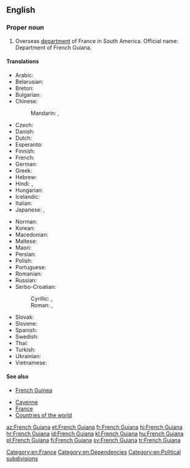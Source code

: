==English==
{{wikipedia}}

===Proper noun===
{{en-proper noun}}

# Overseas [[department]] of France in South America. Official name: Department of French Guiana.

====Translations====
{{trans-top|Department of French Guiana}}
* Arabic: {{t|ar|غيانا الفرنسية|f|tr=ghiyaana al-faransíyya}}
* Belarusian: {{t|be|Французская Гвіяна|f|tr=Francúzskaja Hvijána}}
* Breton: {{t|br|Gwiana c'hall}}
* Bulgarian: {{t|bg|Френска Гвиана|f|tr=Frénska Gviána}}
* Chinese:
*: Mandarin: {{t+|cmn|法屬圭亞那|sc=Hani}}, {{t|cmn|法属圭亚那|tr=Fà shǔ Guīyǎnà|sc=Hani}}
* Czech: {{t+|cs|Francouzská Guyana|f}}
* Danish: {{t|da|Fransk Guyana}}
* Dutch: {{t|nl|Frans Guyana}}
* Esperanto: {{t|eo|Franca Gviano}}
* Finnish: {{t|fi|Ranskan Guayana}}
* French: {{t+|fr|Guyane française|f}}
* German: {{t+|de|Französisch-Guayana|n}}
* Greek: {{t|el|Γαλλική Γουιάνα|f}}
* Hebrew: {{t|he|גיאנה הצרפתית|f|tr=giana ha-tsorfatít}}
* Hindi: {{t|hi|फ़्रेंच गयाना|tr=frēnc gayānā}}, {{t|hi|फ्रेंच गयाना|tr=frēnc gayānā, phrēnc gayānā}}
* Hungarian: {{t|hu|Francia Guayana}}
* Icelandic: {{t|is|Franska Gvæjana}}
* Italian: {{t|it|Guiana francese|f}}
* Japanese: {{t|ja|フランス領ギアナ|tr=Furansu-ryō Giana}}, {{t|ja|仏領ギアナ|tr=Futsu-ryō Giana}}
{{trans-mid}}
* Norman: {{t|nrf|Guyane Française|f}}
* Korean: {{t+|ko|프랑스령 기아나|tr=Peurangseuryeong Giana|sc=Hang}}
* Macedonian: {{t|mk|Француска Гвајана|f|tr=Fráncuska Gvajána}}
* Maltese: {{t|mt|Gujana Franċiża|f|alt=il-Gujana Franċiża}}
* Maori: {{t|mi|Kaiana Wīwī}}
* Persian: {{t|fa|گویان فرانسه}}
* Polish: {{t+|pl|Gujana Francuska|f}}
* Portuguese: {{t+|pt|Guiana Francesa}}
* Romanian: {{t|ro|Guyana Franceză|f}}
* Russian: {{t|ru|Французская Гвиана|f|tr=Francúzskaja Gviána}}
* Serbo-Croatian:
*: Cyrillic: {{t|sh|Француска Гвајана|f|sc=Cyrl}}, {{t|sh|Француска Гвијана|f|sc=Cyrl}}
*: Roman: {{t|sh|Francuska Gvajana|f}}, {{t|sh|Francuska Gvijana|f}}
* Slovak: {{t|sk|Francúzska Guyana|f}}
* Slovene: {{t|sl|Francóska Gvajána|f}}
* Spanish: {{t+|es|Guayana Francesa}}
* Swedish: {{t+|sv|Franska Guyana}}
* Thai: {{t|th|เฟรนช์เกียนา|tr=french gianaa}}
* Turkish: {{t+|tr|Fransız Guyanası}}
* Ukrainian: {{t|uk|Французька Гвіана|f|tr=Francúz'ka Hviána}}
* Vietnamese: {{t|vi|Guyane thuộc Pháp}}
{{trans-bottom}}

====See also====
* {{qualifier|not to be confused with}} [[French Guinea]]
* [[Cayenne]]
* [[France]]
* [[Appendix:Countries of the world|Countries of the world]]
[[Category:en:France]]
[[Category:en:Dependencies]]
[[Category:en:Political subdivisions]]
[[az:French Guiana]]
[[et:French Guiana]]
[[fr:French Guiana]]
[[hi:French Guiana]]
[[hr:French Guiana]]
[[id:French Guiana]]
[[kl:French Guiana]]
[[hu:French Guiana]]
[[pl:French Guiana]]
[[fi:French Guiana]]
[[sv:French Guiana]]
[[tr:French Guiana]]